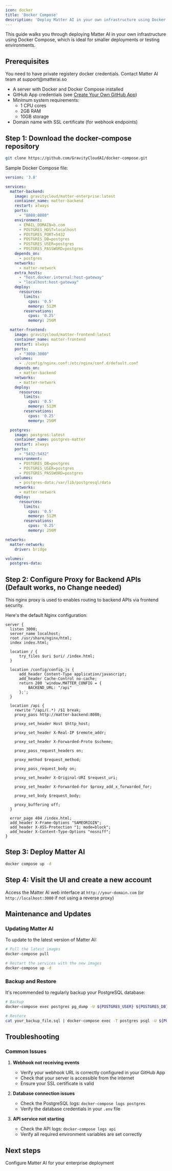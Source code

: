 ```yaml
---
icon: docker
title: 'Docker Compose'
description: 'Deploy Matter AI in your own infrastructure using Docker Compose'
---
```


This guide walks you through deploying Matter AI in your own infrastructure using Docker Compose, which is ideal for smaller deployments or testing environments.

## Prerequisites

<Note>
You need to have private registery docker credentials. Contact Matter AI team at support@matterai.so
</Note>

- A server with Docker and Docker Compose installed
- GitHub App credentials (see [Create Your Own GitHub App](/enterprise/create-your-own-github-app))
- Minimum system requirements:
  - 1 CPU cores
  - 2GB RAM
  - 10GB storage
- Domain name with SSL certificate (for webhook endpoints)

## Step 1: Download the docker-compose repository

```bash
git clone https://github.com/GravityCloudAI/docker-compose.git
```

Sample Docker Compose file:
```yaml
version: '3.8'

services:
  matter-backend:
    image: gravitycloud/matter-enterprise:latest
    container_name: matter-backend
    restart: always
    ports:
      - "8080:8080"
    environment:
      - EMAIL_DOMAIN=b.com
      - POSTGRES_HOST=localhost
      - POSTGRES_PORT=5432
      - POSTGRES_DB=postgres
      - POSTGRES_USER=postgres
      - POSTGRES_PASSWORD=postgres
    depends_on:
      - postgres
    networks:
      - matter-network
    extra_hosts:
      - "host.docker.internal:host-gateway"
      - "localhost:host-gateway"
    deploy:
      resources:
        limits:
          cpus: '0.5'
          memory: 512M
        reservations:
          cpus: '0.25'
          memory: 256M

  matter-frontend:
    image: gravitycloud/matter-frontend:latest
    container_name: matter-frontend
    restart: always
    ports:
      - "3000:3000"
    volumes:
      - ./config/nginx.conf:/etc/nginx/conf.d/default.conf
    depends_on:
      - matter-backend
    networks:
      - matter-network
    deploy:
      resources:
        limits:
          cpus: '0.5'
          memory: 512M
        reservations:
          cpus: '0.25'
          memory: 256M

  postgres:
    image: postgres:latest
    container_name: postgres-matter
    restart: always
    ports:
      - "5432:5432"
    environment:
      - POSTGRES_DB=postgres
      - POSTGRES_USER=postgres
      - POSTGRES_PASSWORD=postgres
    volumes:
      - postgres-data:/var/lib/postgresql/data
    networks:
      - matter-network
    deploy:
      resources:
        limits:
          cpus: '0.5'
          memory: 512M
        reservations:
          cpus: '0.25'
          memory: 256M

networks:
  matter-network:
    driver: bridge

volumes:
  postgres-data:
```

## Step 2: Configure Proxy for Backend APIs (Default works, no Change needed)

This nginx proxy is used to enables routing to backend APIs via frontend security.

Here's the default Nginx configuration:

```nginx
server {
  listen 3000;
  server_name localhost;
  root /usr/share/nginx/html;
  index index.html;

  location / {
      try_files $uri $uri/ /index.html;
  }

  location /config/config.js {
      add_header Content-Type application/javascript;
      add_header Cache-Control no-cache;
      return 200 'window.MATTER_CONFIG = {
          BACKEND_URL: "/api"
      };';
  }

  location /api {
    rewrite ^/api/(.*) /$1 break;
    proxy_pass http://matter-backend:8080;

    proxy_set_header Host $http_host;

    proxy_set_header X-Real-IP $remote_addr;

    proxy_set_header X-Forwarded-Proto $scheme;

    proxy_pass_request_headers on;

    proxy_method $request_method;

    proxy_pass_request_body on;

    proxy_set_header X-Original-URI $request_uri;

    proxy_set_header X-Forwarded-For $proxy_add_x_forwarded_for;

    proxy_set_body $request_body;

    proxy_buffering off;
  }

  error_page 404 /index.html;
  add_header X-Frame-Options "SAMEORIGIN";
  add_header X-XSS-Protection "1; mode=block";
  add_header X-Content-Type-Options "nosniff";
}
```

## Step 3: Deploy Matter AI
```bash
docker compose up -d
```

## Step 4: Visit the UI and create a new account

Access the Matter AI web interface at `http://your-domain.com` (or `http://localhost:3000` if not using a reverse proxy)

## Maintenance and Updates

### Updating Matter AI

To update to the latest version of Matter AI:

```bash
# Pull the latest images
docker-compose pull

# Restart the services with the new images
docker-compose up -d
```

### Backup and Restore

It's recommended to regularly backup your PostgreSQL database:

```bash
# Backup
docker-compose exec postgres pg_dump -U ${POSTGRES_USER} ${POSTGRES_DB} > matter_ai_backup_$(date +%Y%m%d).sql

# Restore
cat your_backup_file.sql | docker-compose exec -T postgres psql -U ${POSTGRES_USER} ${POSTGRES_DB}
```

## Troubleshooting

### Common Issues

1. **Webhook not receiving events**
   - Verify your webhook URL is correctly configured in your GitHub App
   - Check that your server is accessible from the internet
   - Ensure your SSL certificate is valid

2. **Database connection issues**
   - Check the PostgreSQL logs: `docker-compose logs postgres`
   - Verify the database credentials in your `.env` file

3. **API service not starting**
   - Check the API logs: `docker-compose logs api`
   - Verify all required environment variables are set correctly

## Next steps
<CardGroup cols={1}>
  <Card title="Configure Matter AI" icon="gears" href="/enterprise/configure">
    Configure Matter AI for your enterprise deployment
  </Card>
</CardGroup>